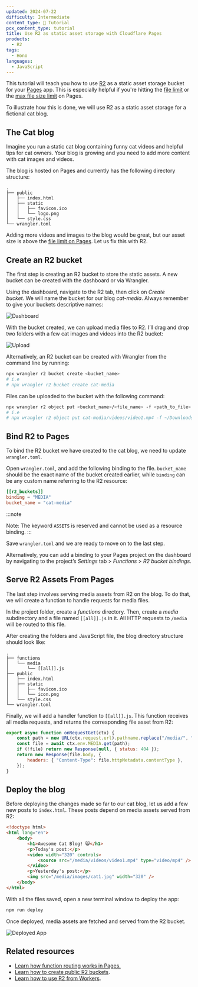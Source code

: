 ```yaml
---
updated: 2024-07-22
difficulty: Intermediate
content_type: 📝 Tutorial
pcx_content_type: tutorial
title: Use R2 as static asset storage with Cloudflare Pages
products:
  - R2
tags:
  - Hono
languages:
  - JavaScript
---
```


This tutorial will teach you how to use [R2](/r2/) as a static asset storage bucket for your [Pages](/pages/) app. This is especially helpful if you're hitting the [file limit](/pages/platform/limits/#files) or the [max file size limit](/pages/platform/limits/#file-size) on Pages.

To illustrate how this is done, we will use R2 as a static asset storage for a fictional cat blog.

## The Cat blog

Imagine you run a static cat blog containing funny cat videos and helpful tips for cat owners. Your blog is growing and you need to add more content with cat images and videos.

The blog is hosted on Pages and currently has the following directory structure:

```
.
├── public
│   ├── index.html
│   ├── static
│   │   ├── favicon.ico
│   │   └── logo.png
│   └── style.css
└── wrangler.toml
```

Adding more videos and images to the blog would be great, but our asset size is above the [file limit on Pages](/pages/platform/limits/#file-size). Let us fix this with R2.

## Create an R2 bucket

The first step is creating an R2 bucket to store the static assets. A new bucket can be created with the dashboard or via Wrangler.

Using the dashboard, navigate to the R2 tab, then click on *Create bucket.* We will name the bucket for our blog _cat-media_. Always remember to give your buckets descriptive names:

![Dashboard](~/assets/images/pages/tutorials/pages-r2/dash.png)

With the bucket created, we can upload media files to R2. I’ll drag and drop two folders with a few cat images and videos into the R2 bucket:

![Upload](/images/pages/tutorials/pages-r2/upload.gif)

Alternatively, an R2 bucket can be created with Wrangler from the command line by running:

```sh
npx wrangler r2 bucket create <bucket_name>
# i.e
# npx wrangler r2 bucket create cat-media
```

Files can be uploaded to the bucket with the following command:

```sh
npx wrangler r2 object put <bucket_name>/<file_name> -f <path_to_file>
# i.e
# npx wrangler r2 object put cat-media/videos/video1.mp4 -f ~/Downloads/videos/video1.mp4
```

## Bind R2 to Pages

To bind the R2 bucket we have created to the cat blog, we need to update `wrangler.toml`.

Open `wrangler.toml`, and add the following binding to the file. `bucket_name` should be the exact name of the bucket created earlier, while `binding` can be any custom name referring to the R2 resource:


<WranglerConfig>

```toml
[[r2_buckets]]
binding = "MEDIA"
bucket_name = "cat-media"
```

</WranglerConfig>

:::note

Note: The keyword `ASSETS` is reserved and cannot be used as a resource binding.
:::

Save `wrangler.toml` and we are ready to move on to the last step.

Alternatively, you can add a binding to your Pages project on the dashboard by navigating to the project’s _Settings_ tab > _Functions_ > _R2 bucket bindings_.

## Serve R2 Assets From Pages

The last step involves serving media assets from R2 on the blog. To do that, we will create a function to handle requests for media files.

In the project folder, create a _functions_ directory. Then, create a _media_ subdirectory and a file named `[[all]].js` in it. All HTTP requests to `/media` will be routed to this file.

After creating the folders and JavaScript file, the blog directory structure should look like:

```
.
├── functions
│   └── media
│       └── [[all]].js
├── public
│   ├── index.html
│   ├── static
│   │   ├── favicon.ico
│   │   └── icon.png
│   └── style.css
└── wrangler.toml

```

Finally, we will add a handler function to `[[all]].js`. This function receives all media requests, and returns the corresponding file asset from R2:

```js
export async function onRequestGet(ctx) {
	const path = new URL(ctx.request.url).pathname.replace("/media/", "");
	const file = await ctx.env.MEDIA.get(path);
	if (!file) return new Response(null, { status: 404 });
	return new Response(file.body, {
		headers: { "Content-Type": file.httpMetadata.contentType },
	});
}
```

## Deploy the blog

Before deploying the changes made so far to our cat blog, let us add a few new posts to `index.html`. These posts depend on media assets served from R2:

```html
<!doctype html>
<html lang="en">
	<body>
		<h1>Awesome Cat Blog! 😺</h1>
		<p>Today's post:</p>
		<video width="320" controls>
			<source src="/media/videos/video1.mp4" type="video/mp4" />
		</video>
		<p>Yesterday's post:</p>
		<img src="/media/images/cat1.jpg" width="320" />
	</body>
</html>
```

With all the files saved, open a new terminal window to deploy the app:

```sh
npm run deploy
```

Once deployed, media assets are fetched and served from the R2 bucket.

![Deployed App](/images/pages/tutorials/pages-r2/deployed.gif)

## **Related resources**

- [Learn how function routing works in Pages.](/pages/functions/routing/)
- [Learn how to create public R2 buckets](/r2/buckets/public-buckets/).
- [Learn how to use R2 from Workers](/r2/api/workers/workers-api-usage/).
